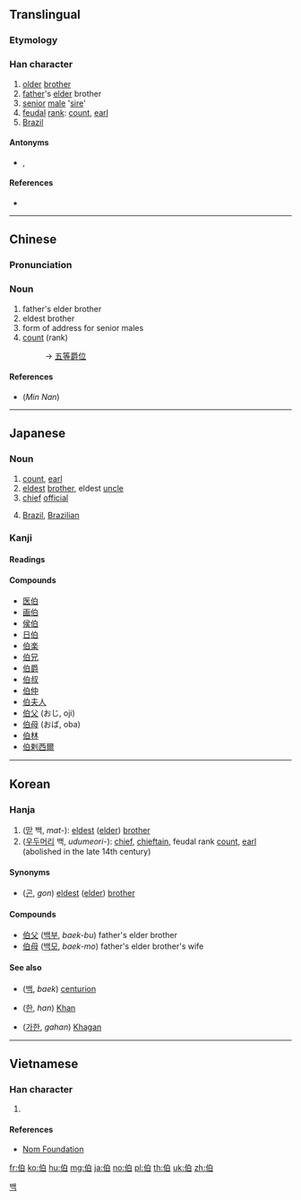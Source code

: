 {{also|旧}}
==Translingual==

===Etymology===
{{Han compound|人|alt1=亻|t1=person|白|ls=psc|c1=s|c2=p}}

===Han character===
{{Han char|rn=9|rad=人|as=05|sn=7|four=26200|canj=OHA|ids=⿰亻白}}

# [[older]] [[brother]]
# [[father]]'s [[elder]] brother
# [[senior]] [[male]] '[[sire]]'
# [[feudal]] [[rank]]: [[count]], [[earl]]
# [[Brazil]]

====Antonyms====
* {{l|mul|尗}}, {{l|mul|叔}}

====References====
* {{Han ref|kx=0096.160|dkj=00466|dj=0204.200|hdz=10136.020|uh=4F2F|ud=20271|bh=A742|bd=42818}}

----

==Chinese==
{{zh-forms}}

===Pronunciation===
{{zh-pron
|m=bó,bǎi
|c=baa3,baak3
|mn=peh/pik/pit/phik
|mn_note=peh - vernacular, pik, pit, phik - literary
|mc=y
|oc=y
|ma=
|cat=n}}

===Noun===
{{zh-noun}}

# father's elder brother
# eldest brother
# form of address for senior males
# [[count#Etymology 2|count]] (rank)
#: → [[五等爵位]]

====References====
* (''Min Nan'') {{thcwd|2865}}

----

==Japanese==
{{attention|ja|Dog's breakfast. Needs major reworking + expansion.}}

===Noun===
{{ja-noun|はく}}

# [[count]], [[earl]]
# [[eldest]] [[brother]], eldest [[uncle]]
# [[chief]] [[official]]
# {{abbreviation of|伯剌西爾|lang=ja}} [[Brazil]], [[Brazilian]]

===Kanji===
{{ja-kanji|grade=c|rs=人05}}

====Readings====
{{ja-readings
|goon=[[ひゃく]] (hyaku), [[へ]] (he)
|kanon=[[はく]] (haku), [[は]] (ha)
|kun=[[おさ]] (osa), [[はたがしら]] (hatagashira)
}}

====Compounds====
{{der-top|Compounds}}
* [[医伯]]
* [[画伯]]
* [[侯伯]]
* [[日伯]]
* [[伯楽]]
* [[伯兄]]
* [[伯爵]]
* [[伯叔]]
* [[伯仲]]
* [[伯夫人]]
* [[伯父]] (おじ, oji)
* [[伯母]] (おば, oba)
* [[伯林]]
* [[伯剌西爾]]
{{der-bottom}}

----

==Korean==

===Hanja===
{{ko-hanja|hangeul=[[백]], [[패]]|eumhun=맏, 우두머리, 큰아버지, 백작|rv=baek, pae|mr=paek, p'ae}}

# ([[맏]] 백, ''mat-''): [[eldest]] ([[elder]]) [[brother]]
# ([[우두머리]] 백, ''udumeori-''): [[chief]], [[chieftain]], feudal rank [[count]], [[earl]] (abolished in the late 14th century)

====Synonyms====
* {{l|ko|昆}} ([[곤]], ''gon'') [[eldest]] ([[elder]]) [[brother]]

====Compounds====
* [[伯父]] ([[백부]], ''baek-bu'') father's elder brother
* [[伯母]] ([[백모]], ''baek-mo'') father's elder brother's wife

====See also====
* {{l|ko|佰}} ([[백]], ''baek'') [[centurion]]
* {{l|ko|汗}} ([[한]], ''han'') [[Khan]]
* {{l|ko|可汗}} ([[가한]], ''gahan'') [[Khagan]]

[[Category:Hanja readings|백]]

----

==Vietnamese==

===Han character===
{{vi-hantu|[[bá]], [[bác]]|rs=人05}}

# {{defn|lang=vi|sort=人05}}

====References====
* [http://nomfoundation.org/common/nom_details.php?codepoint=4f2f&img=1 Nom Foundation]

[[fr:伯]]
[[ko:伯]]
[[hu:伯]]
[[mg:伯]]
[[ja:伯]]
[[no:伯]]
[[pl:伯]]
[[th:伯]]
[[uk:伯]]
[[zh:伯]]